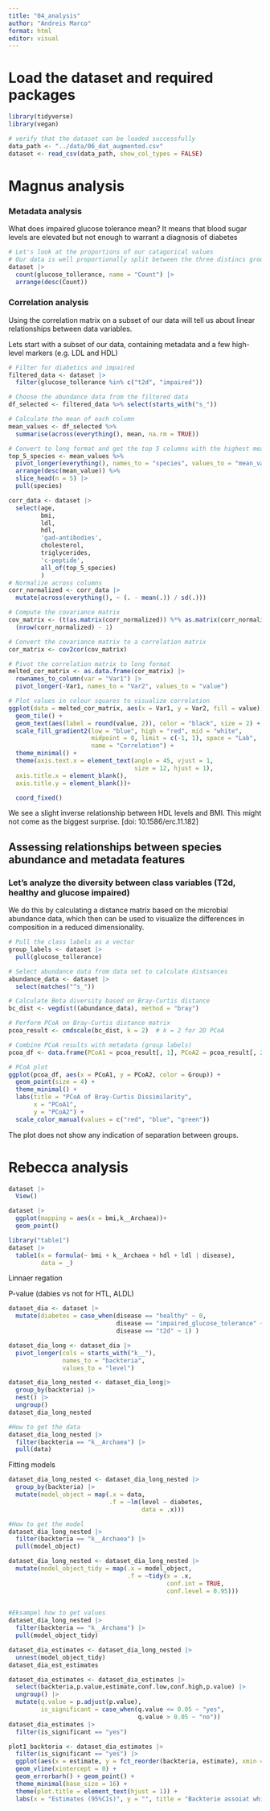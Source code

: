```yaml
---
title: "04_analysis"
author: "Andreis Marco"
format: html
editor: visual
---
```


# Load the dataset and required packages

```r
library(tidyverse)
library(vegan)

```

```r
# verify that the dataset can be loaded successfully
data_path <- "../data/06_dat_augmented.csv"
dataset <- read_csv(data_path, show_col_types = FALSE)
```

# Magnus analysis

### Metadata analysis

What does impaired glucose tolerance mean? It means that blood sugar levels are elevated but not enough to warrant a diagnosis of diabetes

```r
# Let's look at the proportions of our catagorical values
# Our data is well proportionally split between the three distincs groups of "disease"
dataset |> 
  count(glucose_tollerance, name = "Count") |> 
  arrange(desc(Count))

```

### Correlation analysis

Using the correlation matrix on a subset of our data will tell us about linear relationships between data variables.

Lets start with a subset of our data, containing metadata and a few high-level markers (e.g. LDL and HDL)

```r
# Filter for diabetics and impaired
filtered_data <- dataset |> 
  filter(glucose_tollerance %in% c("t2d", "impaired"))

# Choose the abundance data from the filtered data
df_selected <- filtered_data %>% select(starts_with("s_"))

# Calculate the mean of each column
mean_values <- df_selected %>%
  summarise(across(everything(), mean, na.rm = TRUE))

# Convert to long format and get the top 5 columns with the highest mean values
top_5_species <- mean_values %>%
  pivot_longer(everything(), names_to = "species", values_to = "mean_value") %>%
  arrange(desc(mean_value)) %>%
  slice_head(n = 5) |> 
  pull(species)

```

```r
corr_data <- dataset |> 
  select(age,
         bmi,
         ldl,
         hdl,
         'gad-antibodies',
         cholesterol,
         triglycerides,
         'c-peptide',
         all_of(top_5_species)
         )
# Normalize across columns
corr_normalized <- corr_data |> 
  mutate(across(everything(), ~ (. - mean(.)) / sd(.)))

# Compute the covariance matrix
cov_matrix <- (t(as.matrix(corr_normalized)) %*% as.matrix(corr_normalized)) / 
  (nrow(corr_normalized) - 1)

# Convert the covariance matrix to a correlation matrix
cor_matrix <- cov2cor(cov_matrix)

# Pivot the correlation matrix to long format
melted_cor_matrix <- as.data.frame(cor_matrix) |> 
  rownames_to_column(var = "Var1") |> 
  pivot_longer(-Var1, names_to = "Var2", values_to = "value")

# Plot values in colour squares to visualize correlation
ggplot(data = melted_cor_matrix, aes(x = Var1, y = Var2, fill = value)) +
  geom_tile() +
  geom_text(aes(label = round(value, 2)), color = "black", size = 2) +  # values
  scale_fill_gradient2(low = "blue", high = "red", mid = "white", 
                       midpoint = 0, limit = c(-1, 1), space = "Lab", 
                       name = "Correlation") +
  theme_minimal() +
  theme(axis.text.x = element_text(angle = 45, vjust = 1, 
                                   size = 12, hjust = 1),
  axis.title.x = element_blank(),
  axis.title.y = element_blank())+

  coord_fixed()

```

We see a slight inverse relationship between HDL levels and BMI. This might not come as the biggest surprise. \[doi: 10.1586/erc.11.182\]

## Assessing relationships between species abundance and metadata features

### Let's analyze the diversity between class variables (T2d, healthy and glucose impaired)

We do this by calculating a distance matrix based on the microbial abundance data, which then can be used to visualize the differences in composition in a reduced dimensionality.

```r

# Pull the class labels as a vector 
group_labels <- dataset |> 
  pull(glucose_tollerance)

# Select abundance data from data set to calculate distsances 
abundance_data <- dataset |>
  select(matches("^s_"))

# Calculate Beta diversity based on Bray-Curtis distance
bc_dist <- vegdist((abundance_data), method = "bray")

# Perform PCoA on Bray-Curtis distance matrix
pcoa_result <- cmdscale(bc_dist, k = 2)  # k = 2 for 2D PCoA

# Combine PCoA results with metadata (group labels)
pcoa_df <- data.frame(PCoA1 = pcoa_result[, 1], PCoA2 = pcoa_result[, 2], Group = group_labels)

```

```r
# PCoA plot
ggplot(pcoa_df, aes(x = PCoA1, y = PCoA2, color = Group)) +
  geom_point(size = 4) +
  theme_minimal() +
  labs(title = "PCoA of Bray-Curtis Dissimilarity",
       x = "PCoA1", 
       y = "PCoA2") +
  scale_color_manual(values = c("red", "blue", "green"))
```

The plot does not show any indication of separation between groups.

# Rebecca analysis

```r
dataset |> 
  View()
```

```r
dataset |> 
  ggplot(mapping = aes(x = bmi,k__Archaea))+
  geom_point()
```

```r
library("table1")
dataset |> 
  table1(x = formula(~ bmi + k__Archaea + hdl + ldl | disease),
         data = _)
```

Linnaer regation

P-value (dabies vs not for HTL, ALDL)

```r
dataset_dia <- dataset |> 
  mutate(diabetes = case_when(disease == "healthy" ~ 0,
                              disease == "impaired_glucose_tolerance" ~ 1,
                              disease == "t2d" ~ 1) )
```

```r
dataset_dia_long <- dataset_dia |> 
  pivot_longer(cols = starts_with("k__"),
               names_to = "backteria",
               values_to = "level")
```

```r
dataset_dia_long_nested <- dataset_dia_long|> 
  group_by(backteria) |> 
  nest() |> 
  ungroup()
dataset_dia_long_nested
```

```r
#How to get the data
dataset_dia_long_nested |> 
  filter(backteria == "k__Archaea") |> 
  pull(data)
```

Fitting models

```r
dataset_dia_long_nested <- dataset_dia_long_nested |> 
  group_by(backteria) |> 
  mutate(model_object = map(.x = data,
                            .f = ~lm(level ~ diabetes,
                                     data = .x)))
```

```r
#How to get the model
dataset_dia_long_nested |> 
  filter(backteria == "k__Archaea") |> 
  pull(model_object)
```

```r
dataset_dia_long_nested <- dataset_dia_long_nested |> 
  mutate(model_object_tidy = map(.x = model_object,
                                 .f = ~tidy(x = .x,
                                            conf.int = TRUE,
                                            conf.level = 0.95)))
  
```

```r
#Eksampel how to get values
dataset_dia_long_nested |> 
  filter(backteria == "k__Archaea") |> 
  pull(model_object_tidy)
```

```r
dataset_dia_estimates <- dataset_dia_long_nested |> 
  unnest(model_object_tidy)
dataset_dia_est_estimates
```

```r
dataset_dia_estimates <- dataset_dia_estimates |> 
  select(backteria,p.value,estimate,conf.low,conf.high,p.value) |> 
  ungroup() |> 
  mutate(q.value = p.adjust(p.value),
         is_significant = case_when(q.value <= 0.05 ~ "yes",
                                    q.value > 0.05 ~ "no"))
dataset_dia_estimates |> 
  filter(is_significant == "yes")
```

```r
plot1_backteria <- dataset_dia_estimates |> 
  filter(is_significant == "yes") |> 
  ggplot(aes(x = estimate, y = fct_reorder(backteria, estimate), xmin = conf.low, xmax = conf.high)) +
  geom_vline(xintercept = 0) +
  geom_errorbarh() + geom_point() +
  theme_minimal(base_size = 16) +
  theme(plot.title = element_text(hjust = 1)) +
  labs(x = "Estimates (95%CIs)", y = "", title = "Backterie assoiat whit TC2", caption = "data bla") plot1_backteria
```
